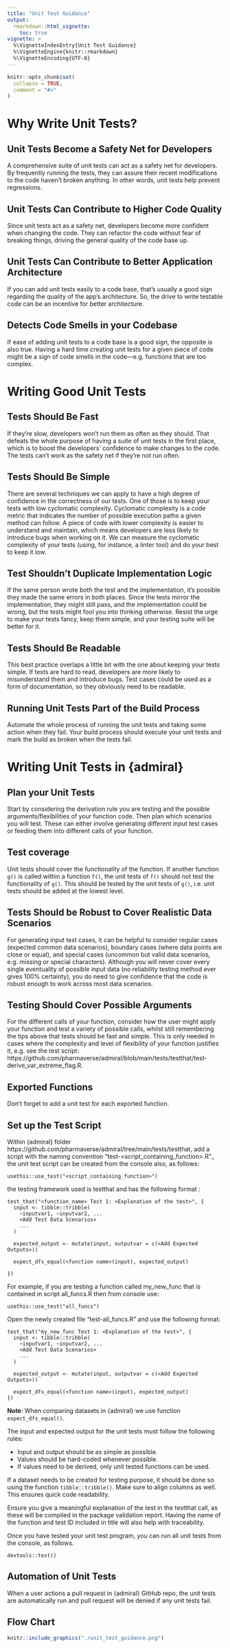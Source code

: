 ```yaml
---
title: "Unit Test Guidance"
output: 
  rmarkdown::html_vignette:
    toc: true
vignette: >
  %\VignetteIndexEntry{Unit Test Guidance}
  %\VignetteEngine{knitr::rmarkdown}
  %\VignetteEncoding{UTF-8}
---
```


```r
knitr::opts_chunk$set(
  collapse = TRUE,
  comment = "#>"
)
```


# Why Write Unit Tests?

## Unit Tests Become a Safety Net for Developers

A comprehensive suite of unit tests can act as a safety net for developers. By 
frequently running the tests, they can assure their recent modifications to the 
code haven’t broken anything. In other words, unit tests help prevent regressions.

## Unit Tests Can Contribute to Higher Code Quality

Since unit tests act as a safety net, developers become more confident when 
changing the code. They can refactor the code without fear of breaking things, 
driving the general quality of the code base up.

## Unit Tests Can Contribute to Better Application Architecture

If you can add unit tests easily to a code base, that’s usually a good sign 
regarding the quality of the app’s architecture. So, the drive to write testable
code can be an incentive for better architecture.

## Detects Code Smells in your Codebase

If ease of adding unit tests to a code base is a good sign, the opposite is also
true. Having a hard time creating unit tests for a given piece of code might be 
a sign of code smells in the code—e.g. functions that are too complex.

# Writing Good Unit Tests

## Tests Should Be Fast

If they’re slow, developers won’t run them as often as they should. That defeats
the whole purpose of having a suite of unit tests in the first place, which is 
to boost the developers’ confidence to make changes to the code. The tests can’t
work as the safety net if they’re not run often.

## Tests Should Be Simple

There are several techniques we can apply to have a high degree of confidence in
the correctness of our tests. One of those is to keep your tests with low 
cyclomatic complexity. Cyclomatic complexity is a code metric that indicates the
number of possible execution paths a given method can follow. A piece of code 
with lower complexity is easier to understand and maintain, which means developers 
are less likely to introduce bugs when working on it. We can measure the 
cyclomatic complexity of your tests (using, for instance, a linter tool) and do 
your best to keep it low.

## Test Shouldn’t Duplicate Implementation Logic

If the same person wrote both the test and the implementation, it’s possible they
made the same errors in both places. Since the tests mirror the implementation,
they might still pass, and the implementation could be wrong, but the tests might
fool you into thinking otherwise. Resist the urge to make your tests fancy, keep
them simple, and your testing suite will be better for it.

## Tests Should Be Readable

This best practice overlaps a little bit with the one about keeping your tests 
simple. If tests are hard to read, developers are more likely to misunderstand 
them and introduce bugs. Test cases could be used as a form of documentation, so
they obviously need to be readable.

## Running Unit Tests Part of the Build Process

Automate the whole process of running the unit tests and taking some action when
they fail. Your build process should execute your unit tests and mark the build 
as broken when the tests fail.

# Writing Unit Tests in {admiral}

## Plan your Unit Tests

Start by considering the derivation rule you are testing and the possible 
arguments/flexibilities of your function code. Then plan which scenarios you will
test. These can either involve generating different input test cases or feeding 
them into different calls of your function.

## Test coverage

Unit tests should cover the functionality of the function.
If another function `g()` is called within a function `f()`, the unit tests of `f()` should not test the functionality of `g()`. 
This should be tested by the unit tests of `g()`, i.e. unit tests should be added at the lowest level.

## Tests Should be Robust to Cover Realistic Data Scenarios

For generating input test cases, it can be helpful to consider regular cases 
(expected common data scenarios), boundary cases (where data points are close or
equal), and special cases (uncommon but valid data scenarios, e.g. missing or 
special characters). Although you will never cover every single eventuality of 
possible input data (no reliability testing method ever gives 100% certainty), 
you do need to give confidence that the code is robust enough to work across most
data scenarios.

## Testing Should Cover Possible Arguments

For the different calls of your function, consider how the user might apply your
function and test a variety of possible calls, whilst still remembering the tips
above that tests should be fast and simple. 
This is only needed in cases where the complexity and level of flexibility of 
your function justifies it, e.g. see the test script: https://github.com/pharmaverse/admiral/blob/main/tests/testthat/test-derive_var_extreme_flag.R.

## Exported Functions

Don’t forget to add a unit test for each exported function.

## Set up the Test Script

Within {admiral} folder https://github.com/pharmaverse/admiral/tree/main/tests/testthat, 
add a script with the naming convention “test-\<script_containing_function\>.R”.,
the unit test script can be created from the console also, as follows: 

```
usethis::use_test("<script_containing_function>")
```
the testing framework used is testthat and has the following format :

```
test_that("<function_name> Test 1: <Explanation of the test>", {
  input <- tibble::tribble(
    ~inputvar1, ~inputvar2, ...
    <Add Test Data Scenarios>
    ...
  )

  expected_output <- mutate(input, outputvar = c(<Add Expected Outputs>))

  expect_dfs_equal(<function name>(input), expected_output)
  
})
```

For example, if you are testing a function called my_new_func that is contained 
in script all_funcs.R then from console use:

```
usethis::use_test("all_funcs")
```

Open the newly created file "test-all_funcs.R" and use the following format:

```
test_that("my_new_func Test 1: <Explanation of the test>", {
  input <- tibble::tribble(
    ~inputvar1, ~inputvar2, ...
    <Add Test Data Scenarios>
    ...
  )

  expected_output <- mutate(input, outputvar = c(<Add Expected Outputs>))

  expect_dfs_equal(<function name>(input), expected_output)
})
```
**Note**: When comparing datasets in {admiral} we use function `expect_dfs_equal()`. 

The input and expected output for the unit tests must follow the following rules:

* Input and output should be as simple as possible.
* Values should be hard-coded whenever possible.
* If values need to be derived, only unit tested functions can be used.

If a dataset needs to be created for testing purpose, it should be done so using the function `tibble::tribble()`. 
Make sure to align columns as well. This ensures quick code readability.

Ensure you give a meaningful explanation of the test in the testthat call, as 
these will be compiled in the package validation report. Having the name of the
function and test ID included in title will also help with traceability.

Once you have tested your unit test program, you can run all unit tests from
the console, as follows.

```
devtools::test()
```

## Automation of Unit Tests

When a user actions a pull request in {admiral} GitHub repo, the unit tests are 
automatically run and pull request will be denied if any unit tests fail.

## Flow Chart

```r
knitr::include_graphics("./unit_test_guidance.png")
```
